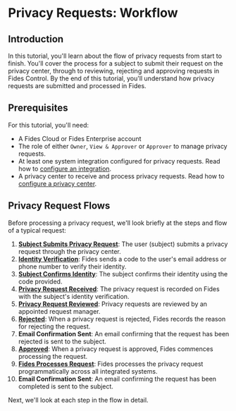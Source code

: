 
# Privacy Requests: Workflow

<TutorialKey duration="4" product="Fides" topic="Privacy Requests"/>

## Introduction
In this tutorial, you'll learn about the flow of privacy requests from start to finish.  You'll cover the process for a subject to submit their request on the privacy center, through to reviewing, rejecting and approving requests in Fides Control. By the end of this tutorial, you'll understand how privacy requests are submitted and processed in Fides.

## Prerequisites

For this tutorial, you'll need:

* A Fides Cloud or Fides Enterprise account
* The role of either `Owner`, `View & Approver` or `Approver` to manage privacy requests.
* At least one system integration configured for privacy requests. Read how to [configure an integration](/tutorials/privacy-requests-configuration/integrations).
* A privacy center to receive and process privacy requests. Read how to [configure a privacy center](#LINK).



## Privacy Request Flows

Before processing a privacy request, we'll look briefly at the steps and flow of a typical request:

<Screenshot img="/assets/img/tutorials/privacy-requests-request-flow.gif" description="Typical data privacy request flow" />

1. **[Subject Submits Privacy Request](privacy-requests-workflow/privacy-requests-submitting-requests)**: The user (subject) submits a privacy request through the privacy center.
2. **[Identity Verification](privacy-requests-workflow/privacy-requests-submitting-requests#subject-identity-verification)**: Fides sends a code to the user's email address or phone number to verify their identity.
3. **[Subject Confirms Identity](privacy-requests-workflow/privacy-requests-submitting-requests#subject-identity-verification)**: The subject confirms their identity using the code provided.
4. **[Privacy Request Received](privacy-requests-workflow/privacy-requests-reviewing-requests)**: The privacy request is recorded on Fides with the subject's identity verification.
5. **[Privacy Request Reviewed](privacy-requests-workflow/privacy-requests-reviewing-requests)**: Privacy requests are reviewed by an appointed request manager.
6. **[Rejected](privacy-requests-workflow/privacy-requests-rejecting-requests)**: When a privacy request is rejected, Fides records the reason for rejecting the request.
7. **Email Confirmation Sent**: An email confirming that the request has been rejected is sent to the subject.
8. **[Approved](privacy-requests-workflow/privacy-requests-approving-requests)**: When a privacy request is approved, Fides commences processing the request.
9. **[Fides Processes Request](privacy-requests-workflow/privacy-requests-approving-requests#process-after-approving-request)**: Fides processes the privacy request programmatically across all integrated systems.
10. **Email Confirmation Sent**: An email confirming the request has been completed is sent to the subject.

Next, we'll look at each step in the flow in detail.